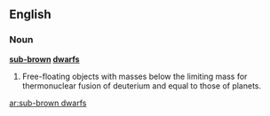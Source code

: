 ==English==

===Noun===
'''[[sub-]][[brown]] [[dwarfs]]'''

# {{planet|star}} {{plural of|sub-brown dwarf}}  Free-floating objects with masses below the limiting mass for thermonuclear fusion of deuterium and equal to those of planets.

[[ar:sub-brown dwarfs]]